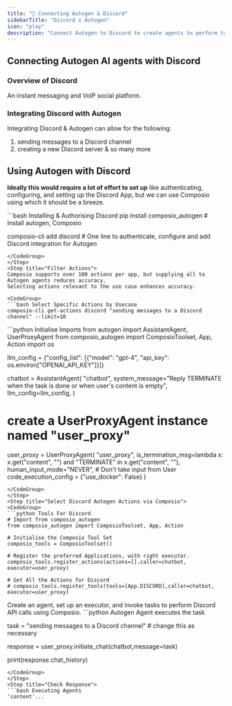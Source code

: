 ```yaml
---
title: "🚀 Connecting Autogen & Discord"
sidebarTitle: "Discord x Autogen"
icon: "play"
description: "Connect Autogen to Discord to create agents to perform tasks using natural language"
---
```


## Connecting Autogen AI agents with Discord

### Overview of Discord

An instant messaging and VoIP social platform.

### Integrating Discord with Autogen

Integrating Discord & Autogen can allow for the following:

1. sending messages to a Discord channel
2. creating a new Discord server
& so many more

## Using Autogen with Discord

<Steps>
<Step title="Setting Up the Environment">

**Ideally this would require a lot of effort to set up** like authenticating, configuring, and setting up the Discord App, but we can use Composio using which it should be a breeze.

<CodeGroup>
```bash Installing & Authorising Discord
pip install composio_autogen # Install autogen, Composio 

composio-cli add discord # One line to authenticate, configure and add Discord integration for Autogen
```
</CodeGroup>
</Step>
<Step title="Filter Actions">
Composio supports over 100 actions per app, but supplying all to Autogen agents reduces accuracy.
Selecting actions relevant to the use case enhances accuracy.

<CodeGroup>
```bash Select Specific Actions by Usecase
composio-cli get-actions discord "sending messages to a Discord channel" --limit=10
```
</CodeGroup>

</Step>
<Step title="Import Base Packages">

<CodeGroup>
```python Initialise Imports
from autogen import AssistantAgent, UserProxyAgent
from composio_autogen import ComposioToolset, App, Action
import os

llm_config = {"config_list": [{"model": "gpt-4", "api_key": os.environ["OPENAI_API_KEY"]}]}

chatbot = AssistantAgent(
    "chatbot",
    system_message="Reply TERMINATE when the task is done or when user's content is empty",
    llm_config=llm_config,
)

# create a UserProxyAgent instance named "user_proxy"
user_proxy = UserProxyAgent(
    "user_proxy",
    is_termination_msg=lambda x: x.get("content", "") and "TERMINATE" in x.get("content", ""),
    human_input_mode="NEVER", # Don't take input from User
    code_execution_config = {"use_docker": False}
)
```
</CodeGroup>
</Step>
<Step title="Select Discord Autogen Actions via Composio">
<CodeGroup>
```python Tools For Discord
# Import from composio_autogen
from composio_autogen import ComposioToolset, App, Action

# Initialise the Composio Tool Set
composio_tools = ComposioToolset()

# Register the preferred Applications, with right executor. 
composio_tools.register_actions(actions=[],caller=chatbot, executor=user_proxy)

# Get All the Actions for Discord
# composio_tools.register_tools(tools=[App.DISCORD],caller=chatbot, executor=user_proxy) 
```
</CodeGroup>
</Step>
<Step title="Execute the Agent">
Create an agent, set up an executor, and invoke tasks to perform Discord API calls using Composio. 
<CodeGroup>
```python Autogen Agent executes the task

task = "sending messages to a Discord channel" # change this as necessary

response = user_proxy.initiate_chat(chatbot,message=task)

print(response.chat_history)
```
</CodeGroup>
</Step>
<Step title="Check Response">
```bash Executing Agents
'content'...
```
</Step>
</Steps>
